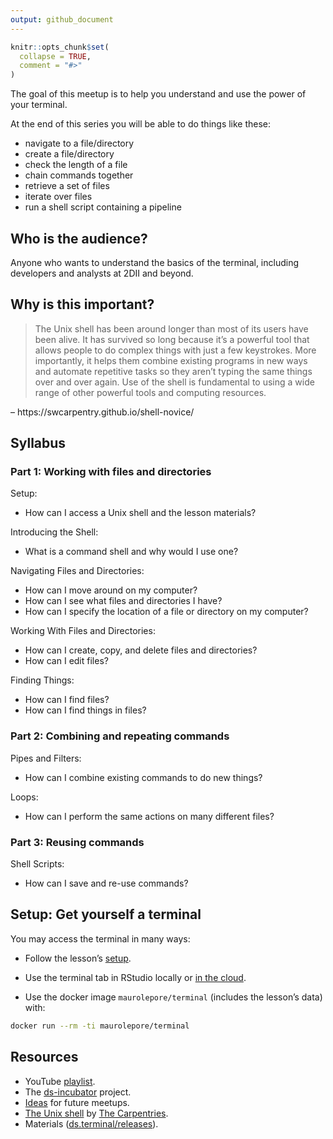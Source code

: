 ```yaml
---
output: github_document
---
```


```r
knitr::opts_chunk$set(
  collapse = TRUE,
  comment = "#>"
)
```

The goal of this meetup is to help you understand and use the power of your
terminal.

At the end of this series you will be able to do things like these:

* navigate to a file/directory
* create a file/directory
* check the length of a file
* chain commands together
* retrieve a set of files
* iterate over files
* run a shell script containing a pipeline

## Who is the audience?

Anyone who wants to understand the basics of the terminal, including developers
and analysts at 2DII and beyond.

## Why is this important?

> The Unix shell has been around longer than most of its users have been alive.
It has survived so long because it's a powerful tool that allows people to do
complex things with just a few keystrokes. More importantly, it helps them
combine existing programs in new ways and automate repetitive tasks so they
aren't typing the same things over and over again. Use of the shell is
fundamental to using a wide range of other powerful tools and computing
resources.

-- https://swcarpentry.github.io/shell-novice/

## Syllabus

### Part 1: Working with files and directories

Setup:

* How can I access a Unix shell and the lesson materials?

Introducing the Shell:

* What is a command shell and why would I use one?

Navigating Files and Directories:

* How can I move around on my computer? 
* How can I see what files and directories I have? 
* How can I specify the location of a file or directory on my computer?

Working With Files and Directories:

* How can I create, copy, and delete files and directories?
* How can I edit files?

Finding Things:

* How can I find files? 
* How can I find things in files?

### Part 2: Combining and repeating commands

Pipes and Filters:

* How can I combine existing commands to do new things?

Loops:

* How can I perform the same actions on many different files?

### Part 3: Reusing commands

Shell Scripts:

* How can I save and re-use commands?

## Setup: Get yourself a terminal

You may access the terminal in many ways:

* Follow the lesson's [setup](https://swcarpentry.github.io/shell-novice/setup.html).

* Use the terminal tab in RStudio locally or [in the cloud](https://rstudio.cloud/).

* Use the docker image `maurolepore/terminal` (includes the lesson's data) with:

```bash
docker run --rm -ti maurolepore/terminal
```

## Resources

* YouTube [playlist](https://bit.ly/ds-incubator-videos).
* The
[ds-incubator](https://github.com/2DegreesInvesting/ds-incubator#ds-incubator)
project.
* [Ideas](https://bit.ly/dsi-ideas) for future meetups.
* [The Unix shell](https://swcarpentry.github.io/shell-novice/) by [The Carpentries](https://carpentries.org/).
* Materials
([ds.terminal/releases](https://github.com/2DegreesInvesting/ds.terminal/releases)).
